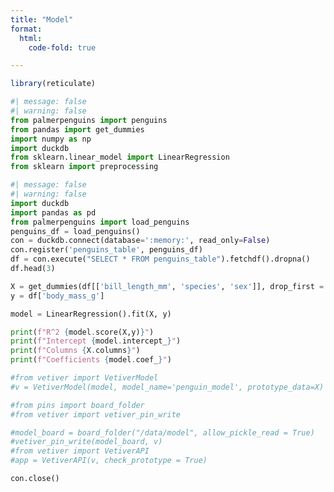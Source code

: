 ```yaml
---
title: "Model"
format:
  html:
    code-fold: true

---
```


```r
library(reticulate)
```

```python
#| message: false
#| warning: false
from palmerpenguins import penguins
from pandas import get_dummies
import numpy as np
import duckdb
from sklearn.linear_model import LinearRegression
from sklearn import preprocessing
```

```python
#| message: false
#| warning: false
import duckdb
import pandas as pd
from palmerpenguins import load_penguins
penguins_df = load_penguins()
con = duckdb.connect(database=':memory:', read_only=False)
con.register('penguins_table', penguins_df)
df = con.execute("SELECT * FROM penguins_table").fetchdf().dropna()
df.head(3)

```

```python
X = get_dummies(df[['bill_length_mm', 'species', 'sex']], drop_first = True)
y = df['body_mass_g']

model = LinearRegression().fit(X, y)
```

```python
print(f"R^2 {model.score(X,y)}")
print(f"Intercept {model.intercept_}")
print(f"Columns {X.columns}")
print(f"Coefficients {model.coef_}")
```

```python
#from vetiver import VetiverModel
#v = VetiverModel(model, model_name='penguin_model', prototype_data=X)
```

```python
#from pins import board_folder
#from vetiver import vetiver_pin_write

#model_board = board_folder("/data/model", allow_pickle_read = True)
#vetiver_pin_write(model_board, v)
#from vetiver import VetiverAPI
#app = VetiverAPI(v, check_prototype = True)
```

```python
con.close()
```
